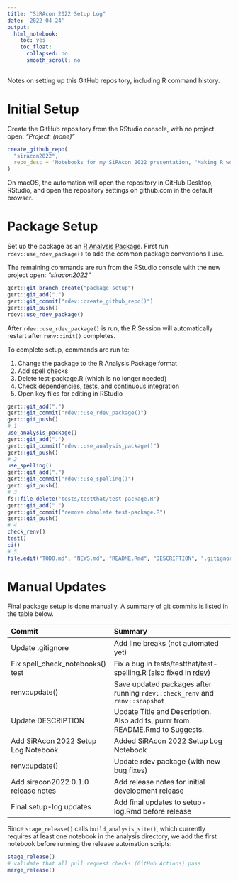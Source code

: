 ```yaml
---
title: "SiRAcon 2022 Setup Log"
date: '2022-04-24'
output:
  html_notebook:
    toc: yes
    toc_float:
      collapsed: no
      smooth_scroll: no
---
```


Notes on setting up this GitHub repository, including R command history.

# Initial Setup

Create the GitHub repository from the RStudio console, with no project open: *"Project: (none)"*

```r
create_github_repo(
  "siracon2022",
  repo_desc = 'Notebooks for my SiRAcon 2022 presentation, "Making R work for you (with automation!)"'
)
```

On macOS, the automation will open the repository in GitHub Desktop, RStudio, and open the repository settings on github.com in the default browser.

# Package Setup

Set up the package as an [R Analysis Package](https://jabenninghoff.github.io/rdev/articles/analysis-package-layout.html). First run `rdev::use_rdev_package()` to add the common package conventions I use.

The remaining commands are run from the RStudio console with the new project open: *"siracon2022"*

```r
gert::git_branch_create("package-setup")
gert::git_add(".")
gert::git_commit("rdev::create_github_repo()")
gert::git_push()
rdev::use_rdev_package()
```

After `rdev::use_rdev_package()` is run, the R Session will automatically restart after `renv::init()` completes.

To complete setup, commands are run to:

1. Change the package to the R Analysis Package format
2. Add spell checks
3. Delete test-package.R (which is no longer needed)
4. Check dependencies, tests, and continuous integration
5. Open key files for editing in RStudio

```r
gert::git_add(".")
gert::git_commit("rdev::use_rdev_package()")
gert::git_push()
# 1
use_analysis_package()
gert::git_add(".")
gert::git_commit("rdev::use_analysis_package()")
gert::git_push()
# 2
use_spelling()
gert::git_add(".")
gert::git_commit("rdev::use_spelling()")
gert::git_push()
# 3
fs::file_delete("tests/testthat/test-package.R")
gert::git_add(".")
gert::git_commit("remove obsolete test-package.R")
gert::git_push()
# 4
check_renv()
test()
ci()
# 5
file.edit("TODO.md", "NEWS.md", "README.Rmd", "DESCRIPTION", ".gitignore")
```

# Manual Updates

Final package setup is done manually. A summary of git commits is listed in the table below.

Commit                              Summary
----------------------------------- ----------------------------------------------------------------
Update .gitignore                   Add line breaks (not automated yet)
Fix spell_check_notebooks() test    Fix a bug in tests/testthat/test-spelling.R (also fixed in [rdev](https://jabenninghoff.github.io/rdev/))
renv::update()                      Save updated packages after running `rdev::check_renv` and `renv::snapshot`
Update DESCRIPTION                  Update Title and Description. Also add fs, purrr from README.Rmd to Suggests.
Add SiRAcon 2022 Setup Log Notebook Added SiRAcon 2022 Setup Log Notebook
renv::update()                      Update rdev package (with new bug fixes)
Add siracon2022 0.1.0 release notes Add release notes for initial development release
Final setup-log updates             Add final updates to setup-log.Rmd before release

Since `stage_release()` calls `build_analysis_site()`, which currently requires at least one notebook in the analysis directory, we add the first notebook before running the release automation scripts:

```r
stage_release()
# validate that all pull request checks (GitHub Actions) pass
merge_release()
```
